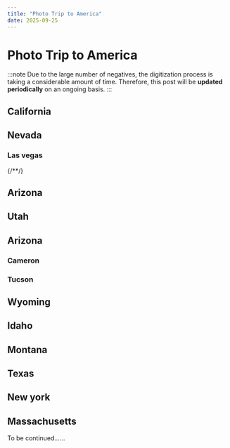 ```yaml
---
title: "Photo Trip to America"
date: 2025-09-25
---
```


# Photo Trip to America



<Photo json={PHOTO105} lqip={PHOTO105LQ} />

:::note
Due to the large number of negatives, the digitization process is taking a considerable amount of time. Therefore, this post will be **updated periodically** on an ongoing basis.
:::

## California

<Photo json={PHOTO40} lqip={PHOTO40LQ} />
<Photo json={PHOTO12} lqip={PHOTO12LQ} />
<Photo json={PHOTO17} lqip={PHOTO17LQ} />
<Photo json={PHOTO19} lqip={PHOTO19LQ} />
<Photo json={PHOTO21} lqip={PHOTO21LQ} />
<Photo json={PHOTO37} lqip={PHOTO37LQ} />
<Photo json={PHOTO25} lqip={PHOTO25LQ} />
<Photo json={PHOTO4} lqip={PHOTO4LQ} />
<Photo json={PHOTO43} lqip={PHOTO43LQ} />
<Photo json={PHOTO47} lqip={PHOTO47LQ} />

## Nevada

### Las vegas

<Photo json={PHOTO49} lqip={PHOTO49LQ} />
<Photo json={PHOTO57} lqip={PHOTO57LQ} />
<Photo json={PHOTO96} lqip={PHOTO96LQ} />
<Photo json={PHOTO58} lqip={PHOTO58LQ} />
<Photo json={PHOTO59} lqip={PHOTO59LQ} />
<Photo json={PHOTO100} lqip={PHOTO100LQ} />
<Photo json={PHOTO101} lqip={PHOTO101LQ} />
<Photo json={PHOTO102} lqip={PHOTO102LQ} />
<Photo json={PHOTO103} lqip={PHOTO103LQ} />
<Photo json={PHOTO104} lqip={PHOTO104LQ} />
<Photo json={PHOTO60} lqip={PHOTO60LQ} />
<Photo json={PHOTO61} lqip={PHOTO61LQ} />
<Photo json={PHOTO62} lqip={PHOTO62LQ} />
<Photo json={PHOTO63} lqip={PHOTO63LQ} />
<Photo json={PHOTO65} lqip={PHOTO65LQ} />
<Photo json={PHOTO66} lqip={PHOTO66LQ} />
<Photo json={PHOTO67} lqip={PHOTO67LQ} />
<Photo json={PHOTO68} lqip={PHOTO68LQ} />
<Photo json={PHOTO69} lqip={PHOTO69LQ} />
<Photo json={PHOTO75} lqip={PHOTO75LQ} />
<Photo json={PHOTO76} lqip={PHOTO76LQ} />
<Photo json={PHOTO77} lqip={PHOTO77LQ} />
<Photo json={PHOTO78} lqip={PHOTO78LQ} />
<Photo json={PHOTO79} lqip={PHOTO79LQ} />
<Photo json={PHOTO80} lqip={PHOTO80LQ} />
<Photo json={PHOTO81} lqip={PHOTO81LQ} />
<Photo json={PHOTO82} lqip={PHOTO82LQ} />
<Photo json={PHOTO83} lqip={PHOTO83LQ} />
<Photo json={PHOTO84} lqip={PHOTO84LQ} />
<Photo json={PHOTO85} lqip={PHOTO85LQ} />
<Photo json={PHOTO86} lqip={PHOTO86LQ} />
<Photo json={PHOTO87} lqip={PHOTO87LQ} />
<Photo json={PHOTO88} lqip={PHOTO88LQ} />
<Photo json={PHOTO89} lqip={PHOTO89LQ} />
<Photo json={PHOTO90} lqip={PHOTO90LQ} />
<Photo json={PHOTO91} lqip={PHOTO91LQ} />
<Photo json={PHOTO92} lqip={PHOTO92LQ} />
<Photo json={PHOTO93} lqip={PHOTO93LQ} />
{/*<Photo json="./photo94.json" lqip={PHOTO94LQ}/>*/}
<Photo json={PHOTO95} lqip={PHOTO95LQ} />

## Arizona

<Photo json={PHOTO178} lqip={PHOTO178LQ} />
<Photo json={PHOTO45} lqip={PHOTO45LQ} />
<Photo json={PHOTO55} lqip={PHOTO55LQ} />
<Photo json={PHOTO137} lqip={PHOTO137LQ} />

## Utah

<Photo json={PHOTO140} lqip={PHOTO140LQ} />
<Photo json={PHOTO138} lqip={PHOTO138LQ} />
<Photo json={PHOTO139} lqip={PHOTO139LQ} />
<Photo json={PHOTO141} lqip={PHOTO141LQ} />
<Photo json={PHOTO56} lqip={PHOTO56LQ} />

## Arizona

<Photo json={PHOTO6} lqip={PHOTO6LQ} />
<Photo json={PHOTO15} lqip={PHOTO15LQ} />
<Photo json={PHOTO9} lqip={PHOTO9LQ} />

### Cameron

<Photo json={PHOTO1} lqip={PHOTO1LQ} />
<Photo json={PHOTO2} lqip={PHOTO2LQ} />

### Tucson

<Photo json={PHOTO136} lqip={PHOTO136LQ} />
<Photo json={PHOTO135} lqip={PHOTO135LQ} />
<Photo json={PHOTO3} lqip={PHOTO3LQ} />
<Photo json={PHOTO10} lqip={PHOTO10LQ} />
<Photo json={PHOTO13} lqip={PHOTO13LQ} />
<Photo json={PHOTO23} lqip={PHOTO23LQ} />
<Photo json={PHOTO24} lqip={PHOTO24LQ} />
<Photo json={PHOTO27} lqip={PHOTO27LQ} />
<Photo json={PHOTO30} lqip={PHOTO30LQ} />
<Photo json={PHOTO33} lqip={PHOTO33LQ} />
<Photo json={PHOTO36} lqip={PHOTO36LQ} />
<Photo json={PHOTO39} lqip={PHOTO39LQ} />
<Photo json={PHOTO42} lqip={PHOTO42LQ} />
<Photo json={PHOTO54} lqip={PHOTO54LQ} />
<Photo json={PHOTO7} lqip={PHOTO7LQ} />

## Wyoming

<Photo json={PHOTO105} lqip={PHOTO105LQ} />
<Photo json={PHOTO18} lqip={PHOTO18LQ} />
<Photo json={PHOTO14} lqip={PHOTO14LQ} />
<Photo json={PHOTO11} lqip={PHOTO11LQ} />
<Photo json={PHOTO26} lqip={PHOTO26LQ} />
<Photo json={PHOTO22} lqip={PHOTO22LQ} />
<Photo json={PHOTO28} lqip={PHOTO28LQ} />
<Photo json={PHOTO29} lqip={PHOTO29LQ} />
<Photo json={PHOTO31} lqip={PHOTO31LQ} />
<Photo json={PHOTO32} lqip={PHOTO32LQ} />
<Photo json={PHOTO34} lqip={PHOTO34LQ} />
<Photo json={PHOTO35} lqip={PHOTO35LQ} />
<Photo json={PHOTO38} lqip={PHOTO38LQ} />
<Photo json={PHOTO41} lqip={PHOTO41LQ} />
<Photo json={PHOTO44} lqip={PHOTO44LQ} />
<Photo json={PHOTO5} lqip={PHOTO5LQ} />
<Photo json={PHOTO53} lqip={PHOTO53LQ} />
<Photo json={PHOTO8} lqip={PHOTO8LQ} />

## Idaho

<Photo json={PHOTO46} lqip={PHOTO46LQ} />

## Montana

<Photo json={PHOTO48} lqip={PHOTO48LQ} />
<Photo json={PHOTO50} lqip={PHOTO50LQ} />
<Photo json={PHOTO51} lqip={PHOTO51LQ} />
<Photo json={PHOTO52} lqip={PHOTO52LQ} />

## Texas

<Photo json={PHOTO106} lqip={PHOTO106LQ} />
<Photo json={PHOTO107} lqip={PHOTO107LQ} />

## New york

<Photo json={PHOTO16} lqip={PHOTO16LQ} />
<Photo json={PHOTO108} lqip={PHOTO108LQ} />
<Photo json={PHOTO109} lqip={PHOTO109LQ} />
<Photo json={PHOTO110} lqip={PHOTO110LQ} />
<Photo json={PHOTO111} lqip={PHOTO111LQ} />
<Photo json={PHOTO112} lqip={PHOTO112LQ} />
<Photo json={PHOTO113} lqip={PHOTO113LQ} />
<Photo json={PHOTO114} lqip={PHOTO114LQ} />
<Photo json={PHOTO115} lqip={PHOTO115LQ} />
<Photo json={PHOTO116} lqip={PHOTO116LQ} />
<Photo json={PHOTO117} lqip={PHOTO117LQ} />
<Photo json={PHOTO118} lqip={PHOTO118LQ} />
<Photo json={PHOTO119} lqip={PHOTO119LQ} />
<Photo json={PHOTO120} lqip={PHOTO120LQ} />
<Photo json={PHOTO121} lqip={PHOTO121LQ} />
<Photo json={PHOTO122} lqip={PHOTO122LQ} />
<Photo json={PHOTO123} lqip={PHOTO123LQ} />
<Photo json={PHOTO124} lqip={PHOTO124LQ} />
<Photo json={PHOTO125} lqip={PHOTO125LQ} />
<Photo json={PHOTO126} lqip={PHOTO126LQ} />
<Photo json={PHOTO127} lqip={PHOTO127LQ} />
<Photo json={PHOTO128} lqip={PHOTO128LQ} />
<Photo json={PHOTO129} lqip={PHOTO129LQ} />
<Photo json={PHOTO130} lqip={PHOTO130LQ} />
<Photo json={PHOTO131} lqip={PHOTO131LQ} />
<Photo json={PHOTO132} lqip={PHOTO132LQ} />
<Photo json={PHOTO20} lqip={PHOTO20LQ} />
<Photo json={PHOTO70} lqip={PHOTO70LQ} />
<Photo json={PHOTO71} lqip={PHOTO71LQ} />
<Photo json={PHOTO72} lqip={PHOTO72LQ} />
<Photo json={PHOTO73} lqip={PHOTO73LQ} />
<Photo json={PHOTO74} lqip={PHOTO74LQ} />
<Photo json={PHOTO142} lqip={PHOTO142LQ} />
<Photo json={PHOTO143} lqip={PHOTO143LQ} />
<Photo json={PHOTO144} lqip={PHOTO144LQ} />
<Photo json={PHOTO145} lqip={PHOTO145LQ} />
<Photo json={PHOTO146} lqip={PHOTO146LQ} />
<Photo json={PHOTO147} lqip={PHOTO147LQ} />
<Photo json={PHOTO148} lqip={PHOTO148LQ} />
<Photo json={PHOTO149} lqip={PHOTO149LQ} />
<Photo json={PHOTO150} lqip={PHOTO150LQ} />
<Photo json={PHOTO151} lqip={PHOTO151LQ} />
<Photo json={PHOTO152} lqip={PHOTO152LQ} />
<Photo json={PHOTO153} lqip={PHOTO153LQ} />
<Photo json={PHOTO154} lqip={PHOTO154LQ} />
<Photo json={PHOTO155} lqip={PHOTO155LQ} />
<Photo json={PHOTO156} lqip={PHOTO156LQ} />
<Photo json={PHOTO157} lqip={PHOTO157LQ} />
<Photo json={PHOTO158} lqip={PHOTO158LQ} />
<Photo json={PHOTO159} lqip={PHOTO159LQ} />
<Photo json={PHOTO160} lqip={PHOTO160LQ} />
<Photo json={PHOTO161} lqip={PHOTO161LQ} />
<Photo json={PHOTO162} lqip={PHOTO162LQ} />
<Photo json={PHOTO163} lqip={PHOTO163LQ} />
<Photo json={PHOTO164} lqip={PHOTO164LQ} />
<Photo json={PHOTO165} lqip={PHOTO165LQ} />
<Photo json={PHOTO166} lqip={PHOTO166LQ} />
<Photo json={PHOTO167} lqip={PHOTO167LQ} />
<Photo json={PHOTO168} lqip={PHOTO168LQ} />
<Photo json={PHOTO169} lqip={PHOTO169LQ} />
<Photo json={PHOTO170} lqip={PHOTO170LQ} />
<Photo json={PHOTO171} lqip={PHOTO171LQ} />
<Photo json={PHOTO172} lqip={PHOTO172LQ} />
<Photo json={PHOTO173} lqip={PHOTO173LQ} />
<Photo json={PHOTO174} lqip={PHOTO174LQ} />
<Photo json={PHOTO175} lqip={PHOTO175LQ} />
<Photo json={PHOTO176} lqip={PHOTO176LQ} />
<Photo json={PHOTO177} lqip={PHOTO177LQ} />
<Photo lqip={PHOTO179LQ} json={PHOTO179JSON} />
<Photo lqip={PHOTO180LQ} json={PHOTO180JSON} />
<Photo lqip={PHOTO181LQ} json={PHOTO181JSON} />
<Photo lqip={PHOTO182LQ} json={PHOTO182JSON} />
<Photo lqip={PHOTO183LQ} json={PHOTO183JSON} />
<Photo lqip={PHOTO184LQ} json={PHOTO184JSON} />
<Photo lqip={PHOTO185LQ} json={PHOTO185JSON} />
<Photo lqip={PHOTO186LQ} json={PHOTO186JSON} />
<Photo lqip={PHOTO187LQ} json={PHOTO187JSON} />
<Photo lqip={PHOTO188LQ} json={PHOTO188JSON} />
<Photo lqip={PHOTO189LQ} json={PHOTO189JSON} />
<Photo lqip={PHOTO190LQ} json={PHOTO190JSON} />
<Photo lqip={PHOTO191LQ} json={PHOTO191JSON} />
<Photo lqip={PHOTO192LQ} json={PHOTO192JSON} />
<Photo lqip={PHOTO193LQ} json={PHOTO193JSON} />
<Photo lqip={PHOTO194LQ} json={PHOTO194JSON} />
<Photo lqip={PHOTO195LQ} json={PHOTO195JSON} />
<Photo lqip={PHOTO196LQ} json={PHOTO196JSON} />
<Photo lqip={PHOTO197LQ} json={PHOTO197JSON} />
<Photo lqip={PHOTO198LQ} json={PHOTO198JSON} />
<Photo lqip={PHOTO199LQ} json={PHOTO199JSON} />
<Photo lqip={PHOTO200LQ} json={PHOTO200JSON} />
<Photo lqip={PHOTO201LQ} json={PHOTO201JSON} />
<Photo lqip={PHOTO202LQ} json={PHOTO202JSON} />
<Photo lqip={PHOTO203LQ} json={PHOTO203JSON} />
<Photo lqip={PHOTO204LQ} json={PHOTO204JSON} />
<Photo lqip={PHOTO205LQ} json={PHOTO205JSON} />
<Photo lqip={PHOTO206LQ} json={PHOTO206JSON} />
<Photo lqip={PHOTO207LQ} json={PHOTO207JSON} />
<Photo lqip={PHOTO208LQ} json={PHOTO208JSON} />
<Photo lqip={PHOTO209LQ} json={PHOTO209JSON} />
<Photo lqip={PHOTO210LQ} json={PHOTO210JSON} />
<Photo lqip={PHOTO211LQ} json={PHOTO211JSON} />
<Photo lqip={PHOTO212LQ} json={PHOTO212JSON} />
<Photo lqip={PHOTO213LQ} json={PHOTO213JSON} />
<Photo lqip={PHOTO214LQ} json={PHOTO214JSON} />
<Photo lqip={PHOTO215LQ} json={PHOTO215JSON} />
<Photo lqip={PHOTO216LQ} json={PHOTO216JSON} />
<Photo lqip={PHOTO217LQ} json={PHOTO217JSON} />
<Photo lqip={PHOTO218LQ} json={PHOTO218JSON} />


## Massachusetts

To be continued……
